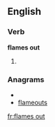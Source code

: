 ==English==

===Verb===
'''flames out'''

# {{third-person singular of|[[flame out]]}}

===Anagrams===
* {{alphagram|aeflmostu}}
* [[flameouts#English|flameouts]]

[[fr:flames out]]